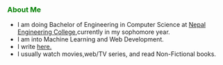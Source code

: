 <AuthorBanner />
<p></p>

<h3 style="color:green">About Me</h3>

- I am doing Bachelor of Engineering in Computer Science at [Nepal Engineering College](http://nec.edu.np/),currently in my sophomore year.
- I am into Machine Learning and Web Development.
- I write [here.](https://rupeshgelal.com.np/posts-and-articles)
- I usually watch movies,web/TV series, and read Non-Fictional books.




